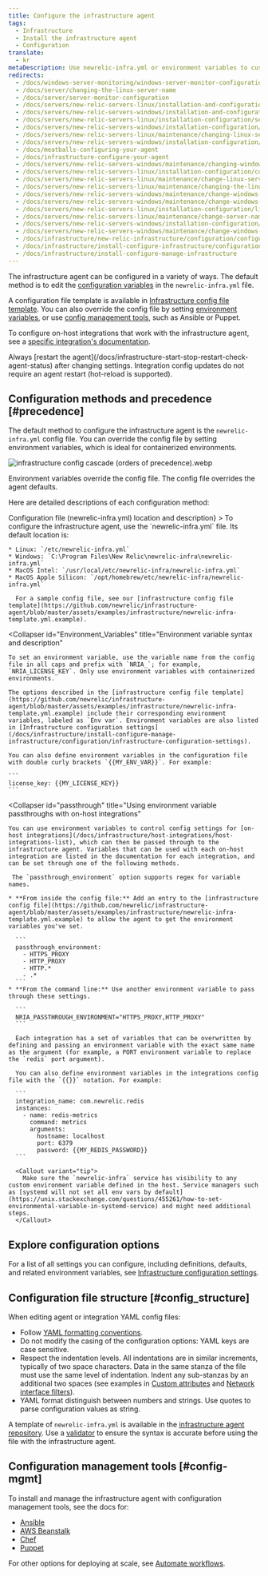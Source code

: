 ```yaml
---
title: Configure the infrastructure agent
tags:
  - Infrastructure
  - Install the infrastructure agent
  - Configuration
translate:
  - kr
metaDescription: Use newrelic-infra.yml or environment variables to customize New Relic's infrastructure agent settings like license key or custom attributes.
redirects:
  - /docs/windows-server-monitoring/windows-server-monitor-configuration
  - /docs/server/changing-the-linux-server-name
  - /docs/server/server-monitor-configuration
  - /docs/servers/new-relic-servers-linux/installation-and-configuration/server-monitor-nrsysmondcfg-settings
  - /docs/servers/new-relic-servers-windows/installation-and-configuration/windows-server-monitor-configuration
  - /docs/servers/new-relic-servers-linux/installation-configuration/server-monitor-nrsysmondcfg-settings
  - /docs/servers/new-relic-servers-windows/installation-configuration/server-windows-configuration
  - /docs/servers/new-relic-servers-linux/maintenance/changing-linux-server-name
  - /docs/servers/new-relic-servers-windows/installation-configuration/configuring-servers-windows
  - /docs/meatballs-configuring-your-agent
  - /docs/infrastructure-configure-your-agent
  - /docs/servers/new-relic-servers-windows/maintenance/changing-windows-server-name
  - /docs/servers/new-relic-servers-linux/installation-configuration/configuring-servers-linux
  - /docs/servers/new-relic-servers-linux/maintenance/change-linux-server-name
  - /docs/servers/new-relic-servers-linux/maintenance/changing-the-linux-server-name
  - /docs/servers/new-relic-servers-windows/maintenance/change-windows-server-name
  - /docs/servers/new-relic-servers-windows/maintenance/change-windows-host-name
  - /docs/servers/new-relic-servers-linux/installation-configuration/linux-configuration-new-relic-servers
  - /docs/servers/new-relic-servers-linux/maintenance/change-server-name-new-relic-servers-linux
  - /docs/servers/new-relic-servers-windows/installation-configuration/configure-servers-windows
  - /docs/servers/new-relic-servers-windows/maintenance/change-windows-hostname
  - /docs/infrastructure/new-relic-infrastructure/configuration/configure-infrastructure-agent
  - /docs/infrastructure/install-configure-infrastructure/configuration/configure-infrastructure-agent
  - /docs/infrastructure/install-configure-manage-infrastructure
---
```



The infrastructure agent can be configured in a variety of ways. The default method is to edit the [configuration variables](/docs/infrastructure/install-configure-infrastructure/configuration/infrastructure-configuration-settings) in the `newrelic-infra.yml` file.

A configuration file template is available in [Infrastructure config file template](https://github.com/newrelic/infrastructure-agent/blob/master/assets/examples/infrastructure/newrelic-infra-template.yml.example). You can also override the config file by setting [environment variables](#Environment_Variables), or use [config management tools](#config-mgmt), such as Ansible or Puppet.

To configure on-host integrations that work with the infrastructure agent, see a [specific integration's documentation](/docs/integrations/host-integrations/get-started/introduction-host-integrations).

<Callout variant="important">
  Always [restart the agent](/docs/infrastructure-start-stop-restart-check-agent-status) after changing settings.
  Integration config updates do not require an agent restart (hot-reload is supported).
</Callout>

## Configuration methods and precedence [#precedence]

The default method to configure the infrastructure agent is the `newrelic-infra.yml` config file. You can override the config file by setting environment variables, which is ideal for containerized environments.

<img
  title="infrastructure config cascade (orders of precedence).webp"
  alt="infrastructure config cascade (orders of precedence).webp"
  src={infrastructureCascadeConfig}
/>

<figcaption>
  Environment variables override the config file. The config file overrides the agent defaults.
</figcaption>

Here are detailed descriptions of each configuration method:

<CollapserGroup>
  <Collapser
    id="config-file"
    title={<>Configuration file (<InlineCode>newrelic-infra.yml</InlineCode>) location and description</>}
  >
    To configure the infrastructure agent, use the `newrelic-infra.yml` file. Its default location is:

    * Linux: `/etc/newrelic-infra.yml`
    * Windows: `C:\Program Files\New Relic\newrelic-infra\newrelic-infra.yml`
    * MacOS Intel: `/usr/local/etc/newrelic-infra/newrelic-infra.yml`
    * MacOS Apple Silicon: `/opt/homebrew/etc/newrelic-infra/newrelic-infra.yml`
    
      For a sample config file, see our [infrastructure config file template](https://github.com/newrelic/infrastructure-agent/blob/master/assets/examples/infrastructure/newrelic-infra-template.yml.example).
  </Collapser>

  <Collapser
    id="Environment_Variables"
    title="Environment variable syntax and description"
  >
    To set an environment variable, use the variable name from the config file in all caps and prefix with `NRIA_`; for example, `NRIA_LICENSE_KEY`. Only use environment variables with containerized environments.

    The options described in the [infrastructure config file template](https://github.com/newrelic/infrastructure-agent/blob/master/assets/examples/infrastructure/newrelic-infra-template.yml.example) include their corresponding environment variables, labeled as `Env var`. Environment variables are also listed in [Infrastructure configuration settings](/docs/infrastructure/install-configure-manage-infrastructure/configuration/infrastructure-configuration-settings).

    You can also define environment variables in the configuration file with double curly brackets `{{MY_ENV_VAR}}`. For example:

    ```
    license_key: {{MY_LICENSE_KEY}}
    ```
  </Collapser>

  <Collapser
    id="passthrough"
    title="Using environment variable passthroughs with on-host integrations"
  >
    You can use environment variables to control config settings for [on-host integrations](/docs/infrastructure/host-integrations/host-integrations-list), which can then be passed through to the infrastructure agent. Variables that can be used with each on-host integration are listed in the documentation for each integration, and can be set through one of the following methods.

     The `passthrough_environment` option supports regex for variable names.

    * **From inside the config file:** Add an entry to the [infrastructure config file](https://github.com/newrelic/infrastructure-agent/blob/master/assets/examples/infrastructure/newrelic-infra-template.yml.example) to allow the agent to get the environment variables you've set.

      ```
      passthrough_environment:
        - HTTPS_PROXY
        - HTTP_PROXY
        - HTTP.*
        - .* 
      ```
    * **From the command line:** Use another environment variable to pass through these settings.

      ```
      NRIA_PASSTHROUGH_ENVIRONMENT="HTTPS_PROXY,HTTP_PROXY"
      ```

      Each integration has a set of variables that can be overwritten by defining and passing an environment variable with the exact same name as the argument (for example, a PORT environment variable to replace the `redis` port argument).

      You can also define environment variables in the integrations config file with the `{{}}` notation. For example:

      ```
      integration_name: com.newrelic.redis
      instances:
        - name: redis-metrics
          command: metrics
          arguments:
            hostname: localhost
            port: 6379
            password: {{MY_REDIS_PASSWORD}}
      ```

      <Callout variant="tip">
        Make sure the `newrelic-infra` service has visibility to any custom environment variable defined in the host. Service managers such as [systemd will not set all env vars by default](https://unix.stackexchange.com/questions/455261/how-to-set-environmental-variable-in-systemd-service) and might need additional steps.
      </Callout>
  </Collapser>
</CollapserGroup>

## Explore configuration options

For a list of all settings you can configure, including definitions, defaults, and related environment variables, see [Infrastructure configuration settings](/docs/infrastructure/install-configure-infrastructure/configuration/infrastructure-configuration-settings).

## Configuration file structure [#config_structure]

When editing agent or integration YAML config files:

* Follow [YAML formatting conventions](https://en.wikipedia.org/wiki/YAML).
* Do not modify the casing of the configuration options: YAML keys are case sensitive.
* Respect the indentation levels. All indentations are in similar increments, typically of two space characters. Data in the same stanza of the file must use the same level of indentation. Indent any sub-stanzas by an additional two spaces (see examples in [Custom attributes](/docs/infrastructure/install-configure-infrastructure/configuration/infrastructure-configuration-settings#custom-attributes) and [Network interface filters](/docs/infrastructure/install-configure-infrastructure/configuration/infrastructure-configuration-settings#network-interface-filters)).
* YAML format distinguish between numbers and strings. Use quotes to parse configuration values as string.

A template of `newrelic-infra.yml` is available in the [infrastructure agent repository](https://github.com/newrelic/infrastructure-agent/blob/master/assets/examples/infrastructure/newrelic-infra-template.yml.example). Use a [validator](http://www.yamllint.com/) to ensure the syntax is accurate before using the file with the infrastructure agent.

## Configuration management tools [#config-mgmt]

To install and manage the infrastructure agent with configuration management tools, see the docs for:

* [Ansible](/docs/infrastructure/new-relic-infrastructure/config-management-tools/configure-new-relic-infrastructure-using-ansible)
* [AWS Beanstalk](/docs/infrastructure/install-infrastructure-agent/config-management-tools/configure-infrastructure-agent-aws-elastic-beanstalk)
* [Chef](/docs/infrastructure/new-relic-infrastructure/config-management-tools/configure-new-relic-infrastructure-using-chef)
* [Puppet](/docs/infrastructure/new-relic-infrastructure/config-management-tools/configure-new-relic-infrastructure-puppet)

For other options for deploying at scale, see [Automate workflows](https://developer.newrelic.com/automate-workflows).
